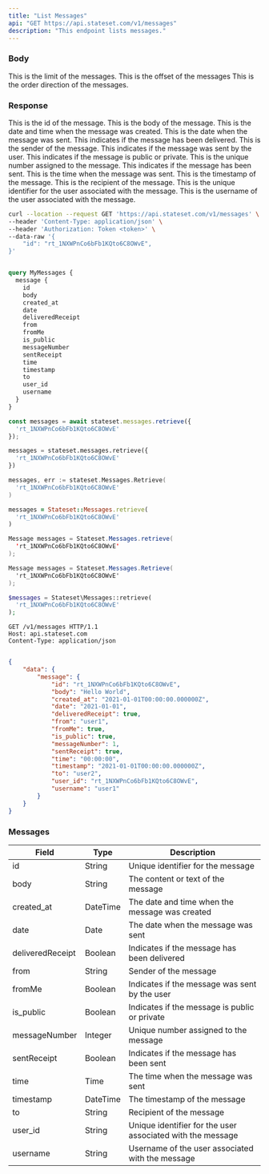 ```yaml
---
title: "List Messages"
api: "GET https://api.stateset.com/v1/messages"
description: "This endpoint lists messages."
---
```


### Body

<ParamField body="limit" required="true" type="string">
  This is the limit of the messages.
</ParamField>

<ParamField body="offset" required="true" type="string">
  This is the offset of the messages

<ParamField body="order_direction" required="true" type="string">
  This is the order direction of the messages.
</ParamField>

### Response

<ResponseField name="id" type="string">
  This is the id of the message.
</ResponseField>

<ResponseField name="body" type="string">
  This is the body of the message.
</ResponseField>

<ResponseField name="created_at" type="datetime">
  This is the date and time when the message was created.
</ResponseField>

<ResponseField name="date" type="date">
  This is the date when the message was sent.
</ResponseField>

<ResponseField name="deliveredReceipt" type="boolean">
  This indicates if the message has been delivered.
</ResponseField>

<ResponseField name="from" type="string">
  This is the sender of the message.
</ResponseField>

<ResponseField name="fromMe" type="boolean">
  This indicates if the message was sent by the user.
</ResponseField>

<ResponseField name="is_public" type="boolean">
  This indicates if the message is public or private.
</ResponseField>

<ResponseField name="messageNumber" type="integer">
  This is the unique number assigned to the message.
</ResponseField>

<ResponseField name="sentReceipt" type="boolean">
  This indicates if the message has been sent.
</ResponseField>

<ResponseField name="time" type="time">
  This is the time when the message was sent.
</ResponseField>

<ResponseField name="timestamp" type="datetime">
  This is the timestamp of the message.
</ResponseField>

<ResponseField name="to" type="string">
  This is the recipient of the message.
</ResponseField>

<ResponseField name="user_id" type="string">
  This is the unique identifier for the user associated with the message.
</ResponseField>

<ResponseField name="username" type="string">
  This is the username of the user associated with the message.
</ResponseField>


<RequestExample>

```bash cURL
curl --location --request GET 'https://api.stateset.com/v1/messages' \
--header 'Content-Type: application/json' \
--header 'Authorization: Token <token>' \
--data-raw '{
    "id": "rt_1NXWPnCo6bFb1KQto6C8OWvE",
}'
```

```graphQL GraphQL

query MyMessages {
  message {
    id
    body
    created_at
    date
    deliveredReceipt
    from
    fromMe
    is_public
    messageNumber
    sentReceipt
    time
    timestamp
    to
    user_id
    username
  }
}


```

```js Node.js
const messages = await stateset.messages.retrieve({
  'rt_1NXWPnCo6bFb1KQto6C8OWvE'
});
```
```py Python
messages = stateset.messages.retrieve({
  'rt_1NXWPnCo6bFb1KQto6C8OWvE'
})
```
```go Golang 
messages, err := stateset.Messages.Retrieve(
  'rt_1NXWPnCo6bFb1KQto6C8OWvE'
)
```
```ruby Ruby
messages = Stateset::Messages.retrieve(
  'rt_1NXWPnCo6bFb1KQto6C8OWvE'
)
```
```java Java
Message messages = Stateset.Messages.retrieve(
  'rt_1NXWPnCo6bFb1KQto6C8OWvE'
);
```
```csharp C#
Message messages = Stateset.Messages.Retrieve(
  'rt_1NXWPnCo6bFb1KQto6C8OWvE'
);
```
```php PHP
$messages = Stateset\Messages::retrieve(
  'rt_1NXWPnCo6bFb1KQto6C8OWvE'
);
```
```http HTTP
GET /v1/messages HTTP/1.1
Host: api.stateset.com
Content-Type: application/json
```

</RequestExample>

<ResponseExample>

```json Response

{
    "data": {
        "message": {
            "id": "rt_1NXWPnCo6bFb1KQto6C8OWvE",
            "body": "Hello World",
            "created_at": "2021-01-01T00:00:00.000000Z",
            "date": "2021-01-01",
            "deliveredReceipt": true,
            "from": "user1",
            "fromMe": true,
            "is_public": true,
            "messageNumber": 1,
            "sentReceipt": true,
            "time": "00:00:00",
            "timestamp": "2021-01-01T00:00:00.000000Z",
            "to": "user2",
            "user_id": "rt_1NXWPnCo6bFb1KQto6C8OWvE",
            "username": "user1"
        }
    }
}


```

</ResponseExample>


### Messages


| Field            | Type     | Description                                                |
| ---------------- | -------- | ---------------------------------------------------------- |
| id               | String   | Unique identifier for the message                          |
| body             | String   | The content or text of the message                         |
| created\_at      | DateTime | The date and time when the message was created             |
| date             | Date     | The date when the message was sent                         |
| deliveredReceipt | Boolean  | Indicates if the message has been delivered                |
| from             | String   | Sender of the message                                      |
| fromMe           | Boolean  | Indicates if the message was sent by the user              |
| is\_public       | Boolean  | Indicates if the message is public or private              |
| messageNumber    | Integer  | Unique number assigned to the message                      |
| sentReceipt      | Boolean  | Indicates if the message has been sent                     |
| time             | Time     | The time when the message was sent                         |
| timestamp        | DateTime | The timestamp of the message                               |
| to               | String   | Recipient of the message                                   |
| user\_id         | String   | Unique identifier for the user associated with the message |
| username         | String   | Username of the user associated with the message           |